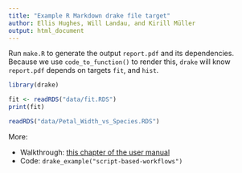 ```yaml
---
title: "Example R Markdown drake file target"
author: Ellis Hughes, Will Landau, and Kirill Müller
output: html_document
---
```


Run `make.R` to generate the output `report.pdf` and its dependencies. Because we use `code_to_function()` to render this, `drake` will know `report.pdf` depends on targets `fit`, and `hist`.

```r
library(drake)

fit <- readRDS("data/fit.RDS")
print(fit)

readRDS("data/Petal_Width_vs_Species.RDS")
```

More:

- Walkthrough: [this chapter of the user manual](https://ropenscilabs.github.io/drake-manual/script-based-workflows.html)
- Code: `drake_example("script-based-workflows")`

